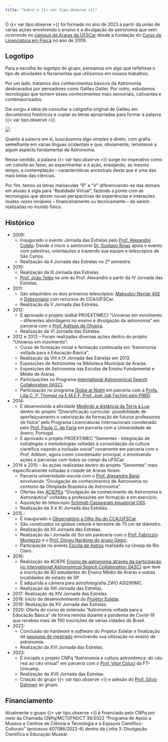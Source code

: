 ```yaml
---
title: "Sobre o {{< var tipo.observe >}}"
---
```


O {{< var tipo.observe >}} foi formado no ano de 2023 a partir da união de várias ações envolvendo o ensino e a divulgação de astronomia que vem ocorrendo no [*campus* de Araras da UFSCar](https://www.cca.ufscar.br/pt-br/pagina-inicial){.external} desde a fundação do [Curso de Licenciatura em Física](https://www.fisicaararas.ufscar.br/pt-br){.external} no ano de 2009.

## Logotipo

Para a escolha do logotipo do grupo, pensamos em algo que refletisse o tipo de atividades e ferramentas que utilizamos em nossos trabalhos. 

Por um lado, tratamos dos conhecimentos básicos da Astronomia desbravados por pensadores como Galileu Galilei. Por outro, estudamos tecnologias que tornem esses conhecimentos mais sensoriais, cativantes e contemporizados.

Daí surgiu a ideia de consultar a caligrafia original de Galileu em documentos históricos e copiar as letras apropriadas para formar a palavra {{< var tipo.observe >}}.

![](logo_origem.png)

Quanto à palavra em si, buscávamos algo simples e direto, com grafia semelhante em várias línguas ocidentais e que, obviamente, remetesse a algum aspecto fundamental da Astronomia.

Nesse sentido, a palavra {{< var tipo.observe >}} surge no imperativo como um convite ao fazer, ao experimentar e à ação, ensejando, ao mesmo tempo, a contemplação -- características ancestrais desta que é uma das mais belas das ciências.

Por fim, temos as letras maiúsculas "*R*" e "*V*" diferenciando-se das demais em alusão à sigla para "Realidade Virtual", fazendo a ponte com as tecnologias que abrem novas perspectivas de experiências e interações muitas vezes inviáveis -- financeiramente ou tecnicamente -- de serem realizadas no mundo físico. 

## Histórico

- 2009: 
    - Inaugurado o evento Jornada das Estrelas pelo [Prof. Alexandre Colato](/equipe/professores/alexandre_colato.qmd). Desde o início o astrônomo [Dr. Gustavo Rojas](http://lattes.cnpq.br/8950200416337192){.external} apoia o evento com palestras, orientações e trazendo sua equipe e telescópios de São Carlos.
    - Realização da II Jornada das Estrelas no 2º semestre.
- 2010:
    - Realização da III Jornada das Estrelas.
    - [Prof. João Teles](/equipe/professores/joao_teles.qmd) se une ao Prof. Alexandre a partir da IV Jornada das Estrelas.
- 2011:
    - São adquiridos os dois primeiros telescópios: [Maksutov Nextar 4SE](/acervo/itens/nexstar4se/nexstar4se.qmd) e [Dobsoniano](/acervo/itens/swdob300c/swdob300c.qmd) com recursos do CCA/UFSCar.
    - Realização da V Jornada das Estrelas.
- 2012:
    - É aprovado o projeto (edital PROEXT/MEC) "Universo em movimento – diferentes abordagens no ensino e divulgação da astronomia" em parceria com o [Prof. Adilson de Oliveira](https://www.df.ufscar.br/adilson){.external}.
    - Realização da VI Jornada das Estrelas.
- 2012 e 2013 -- Foram realizadas diversas ações dentro do projeto "Universo em movimento": 
    - Curso de formação inicial e formação continuada em "Astronomia voltada para a Educação Básica".
    - Realização da VIII e IX Jornada das Estrelas em 2013.
    - Exposições de Astronomia na Biblioteca Municipal de Araras.
    - Exposições de Astronomia nas Escolas de Ensino Fundamental e Médio de Araras.
    - Participações no Programa [International Astronomical Search Collaboration (IASC)](http://iasc.cosmosearch.org/){.external}.
    - Participação no programa [Globe at Night](https://globeatnight.org/){.external} em parceria com a [Profa. Lilia C. P. Thomaz na E.M.E.F. Prof. Joel Job Fachini pelo PIBID](https://araras.sp.gov.br/noticias/11134){.external}.
- 2014:
    - É desenvolvida a atividade [Medindo a distância da Terra à Lua](https://www.researchgate.net/profile/Joao-Teles-De-Carvalho-Neto/publication/359802120_MEDINDO_A_DISTANCIA_DA_TERRA_A_LUA_UMA_PROPOSTA_FACTIVEL_PARA_O_ENSINO_MEDIO/links/624f21dad726197cfd43b681/MEDINDO-A-DISTANCIA-DA-TERRA-A-LUA-UMA-PROPOSTA-FACTIVEL-PARA-O-ENSINO-MEDIO.pdf){.external} dentro do projeto "Diversificação curricular: possibilidade de aperfeiçoamento e valorização da formação de futuros professores de física" pelo Programa Licenciaturas Internacionais coordenado pelo [Prof. Paulo C. de Faria](http://lattes.cnpq.br/3630521378837174){.external} em parceria com a Universidade de Aveiro, Portugal.
    - É aprovado o projeto PROEXT/MEC "Sementes - Integração de estratégias e metodologias voltadas à consolidação da cultura científica visando a inclusão social" novamente em parceria com o Prof. Adilson, agora como coordenador principal, e envolvendo ações e parcerias com todos os *campi* da UFSCar.
- 2014 e 2015 -- As ações realizadas dentro do projeto "Sementes" mais especificamente voltadas à cidade de Araras foram:
    - Parceria universidade-escola com o [Prof. Alexandre Barai](http://lattes.cnpq.br/5585999713845606){.external} envolvendo "Divulgação de conhecimentos de Astronomia no contexto da Olimpíada Brasileira de Astronomia".
    - Ofertas das [ACIEPEs](https://www.prograd.ufscar.br/docentes/aciepes){.external} “Divulgação de conhecimento de Astronomia e Astronáutica” voltadas a professores em formação e em exercício.
    - Aquisição do telescópio [Schmidt-Cassegrain equatorial C6S](/acervo/itens/c6-s/c6s.qmd).
    - Realização da X e XI Jornada das Estrelas.
- 2015 :
    - É inaugurado o [Observatório a Olho Nu do CCA/UFSCar](/atividades/observatorio/observatorio.qmd).
    - São construídos os globos celeste e terrestre de 75 cm de diâmetro.
    - Realização da XII Jornada das Estrelas.
    - Realização da I Jornada do Sol em pareceria com o [Prof. Fabrizzio Montezzo](https://www.instagram.com/fabrizziomontezzo/?hl=pt){.external} e o [Prof. Dirceu Nardone do grupo Gearc](https://www.facebook.com/gearcoficial/?locale=pt_BR){.external}.
    - Participação no evento [Escola de Astros](https://www.saci.ufscar.br/data/clipping/imagens/33637_00.jpg){.external} realizado na Unesp de Rio Claro.
- 2016:
    - Realização da ACIEPE [Ensino de astronomia através da participação no *International Astronomical Search Collaboration (IASC)*](https://www.saci.ufscar.br/servico_clipping?id=38174){.external} que teve a inscrição de 80 estudantes do Ensino Médio de Araras e outras localidades do estado de SP.
    - É adquirida a câmera para astrofotografia ZWO ASI290MC.
    - Realização da XIII Jornada das Estrelas.
- 2017: Realização da XIV Jornada das Estrelas.
- 2018: Início do desenvolvimento do [Projetor Estelar](https://repositorio.ufscar.br/handle/ufscar/14067){.external}.
- 2019: Realização da XV Jornada das Estrelas.
- 2020: Oferta do curso de extensão "Astronomia voltada para a Educação Básica" de forma remota durante a pandemia de Covid-19 que recebeu mais de 100 inscrições de várias cidades do Brasil.
- 2022:
    - Conclusão do *hardware* e *software* do Projetor Estelar e finalização de [pesquisa de mestrado](https://repositorio.ufscar.br/handle/ufscar/15728){.external} envolvendo sua utilização no ensino de astronomia.
    - Realização da XVI Jornada das Estrelas.
- 2023: 
    - É iniciado o projeto CNPq "Astronomia e cultura astronômica: do céu real ao céu virtual" em parceria com o [Prof. Vitor Coluci](/equipe/professores/vitor_coluci.qmd) da FT-Unicamp.
    - Realização da XVII Jornada das Estrelas.
    - Criação do grupo {{< var tipo.observe >}} e adesão do [Prof. Sílvio Dahmen](/equipe/professores/silvio_dahmen.qmd) ao grupo.

## Financiamento

Atualmente o grupo {{< var tipo.observe >}} é financiado pelo CNPq por meio da Chamada CNPq/MCTI/FNDCT 39/2022 "Programa de Apoio a Museus e Centros de Ciência e Tecnologia e a Espaços Científico-Culturais" (processo 407086/2022-6) dentro da Linha 3: Divulgação Científica e Educação Museal.


